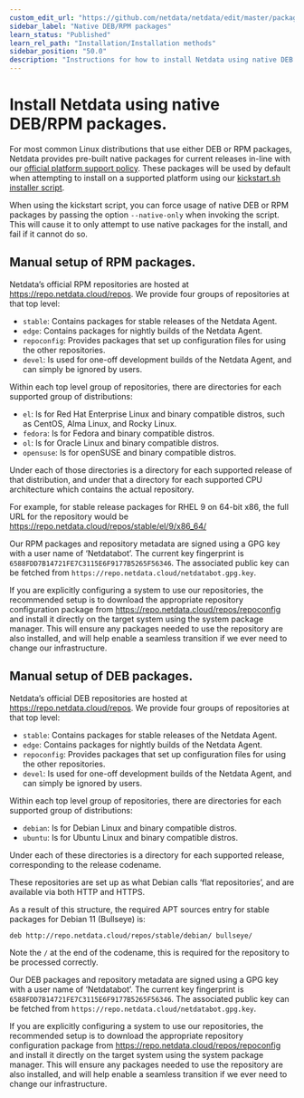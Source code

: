```yaml
---
custom_edit_url: "https://github.com/netdata/netdata/edit/master/packaging/installer/methods/packages.md"
sidebar_label: "Native DEB/RPM packages"
learn_status: "Published"
learn_rel_path: "Installation/Installation methods"
sidebar_position: "50.0"
description: "Instructions for how to install Netdata using native DEB or RPM packages."
---
```



# Install Netdata using native DEB/RPM packages.

For most common Linux distributions that use either DEB or RPM packages, Netdata provides pre-built native packages
for current releases in-line with
our [official platform support policy](/docs/installation/platform-support-policy).
These packages will be used by default when attempting to install on a supported platform using our
[kickstart.sh installer script](/docs/installation/installation-methods/one-line-installer-kickstart.sh).

When using the kickstart script, you can force usage of native DEB or RPM packages by passing the option
`--native-only` when invoking the script. This will cause it to only attempt to use native packages for the install,
and fail if it cannot do so.

## Manual setup of RPM packages.

Netdata’s official RPM repositories are hosted at https://repo.netdata.cloud/repos. We provide four groups of
repositories at that top level:

- `stable`: Contains packages for stable releases of the Netdata Agent.
- `edge`: Contains packages for nightly builds of the Netdata Agent.
- `repoconfig`: Provides packages that set up configuration files for using the other repositories.
- `devel`: Is used for one-off development builds of the Netdata Agent, and can simply be ignored by users.

Within each top level group of repositories, there are directories for each supported group of distributions:

- `el`: Is for Red Hat Enterprise Linux and binary compatible distros, such as CentOS, Alma Linux, and Rocky Linux.
- `fedora`: Is for Fedora and binary compatible distros.
- `ol`: Is for Oracle Linux and binary compatible distros.
- `opensuse`: Is for openSUSE and binary compatible distros.

Under each of those directories is a directory for each supported release of that distribution, and under that a
directory for each supported CPU architecture which contains the actual repository.

For example, for stable release packages for RHEL 9 on 64-bit x86, the full URL for the repository would be
https://repo.netdata.cloud/repos/stable/el/9/x86_64/

Our RPM packages and repository metadata are signed using a GPG key with a user name of ‘Netdatabot’. The
current key fingerprint is `6588FDD7B14721FE7C3115E6F9177B5265F56346`. The associated public key can be fetched from
`https://repo.netdata.cloud/netdatabot.gpg.key`.

If you are explicitly configuring a system to use our repositories, the recommended setup is to download the
appropriate repository configuration package from https://repo.netdata.cloud/repos/repoconfig and install it
directly on the target system using the system package manager. This will ensure any packages needed to use the
repository are also installed, and will help enable a seamless transition if we ever need to change our infrastructure.

## Manual setup of DEB packages.

Netdata’s official DEB repositories are hosted at https://repo.netdata.cloud/repos. We provide four groups of
repositories at that top level:

- `stable`: Contains packages for stable releases of the Netdata Agent.
- `edge`: Contains packages for nightly builds of the Netdata Agent.
- `repoconfig`: Provides packages that set up configuration files for using the other repositories.
- `devel`: Is used for one-off development builds of the Netdata Agent, and can simply be ignored by users.

Within each top level group of repositories, there are directories for each supported group of distributions:

- `debian`: Is for Debian Linux and binary compatible distros.
- `ubuntu`: Is for Ubuntu Linux and binary compatible distros.

Under each of these directories is a directory for each supported release, corresponding to the release codename.

These repositories are set up as what Debian calls ‘flat repositories’, and are available via both HTTP and HTTPS.

As a result of this structure, the required APT sources entry for stable packages for Debian 11 (Bullseye) is:

```
deb http://repo.netdata.cloud/repos/stable/debian/ bullseye/
```

Note the `/` at the end of the codename, this is required for the repository to be processed correctly.

Our DEB packages and repository metadata are signed using a GPG key with a user name of ‘Netdatabot’. The
current key fingerprint is `6588FDD7B14721FE7C3115E6F9177B5265F56346`. The associated public key can be fetched from
`https://repo.netdata.cloud/netdatabot.gpg.key`.

If you are explicitly configuring a system to use our repositories, the recommended setup is to download the
appropriate repository configuration package from https://repo.netdata.cloud/repos/repoconfig and install it
directly on the target system using the system package manager. This will ensure any packages needed to use the
repository are also installed, and will help enable a seamless transition if we ever need to change our infrastructure.
